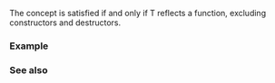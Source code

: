 {{cpp/experimental/reflect/title|Function}}
{{cpp/experimental/reflect/navbar}}
{{ddcl | since=reflection_ts | header=experimental/reflect | 1=
template&lt; class T &gt;
concept Function = Callable&lt;T&gt; &amp;&amp; Typed&lt;T&gt; &amp;&amp; /* see below */;
}}

The {{tt|Function}} concept is satisfied if and only if T reflects a function, excluding constructors and destructors.

===Example===
{{todo|examples}}

===See also===
{{todo|templatization}}
